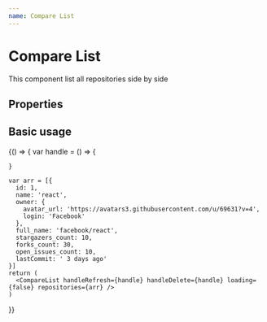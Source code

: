 ```yaml
---
name: Compare List
---
```



# Compare List

This component list all repositories side by side

## Properties
<PropsTable of={CompareList} />

## Basic usage

<Playground>
  {() => {
    var handle = () => {

    }

    var arr = [{
      id: 1,
      name: 'react',
      owner: {
        avatar_url: 'https://avatars3.githubusercontent.com/u/69631?v=4',
        login: 'Facebook'
      },
      full_name: 'facebook/react',
      stargazers_count: 10,
      forks_count: 30,
      open_issues_count: 10,
      lastCommit: ' 3 days ago'
    }]
    return (
      <CompareList handleRefresh={handle} handleDelete={handle} loading={false} repositories={arr} />
    )
  }}
</Playground>
